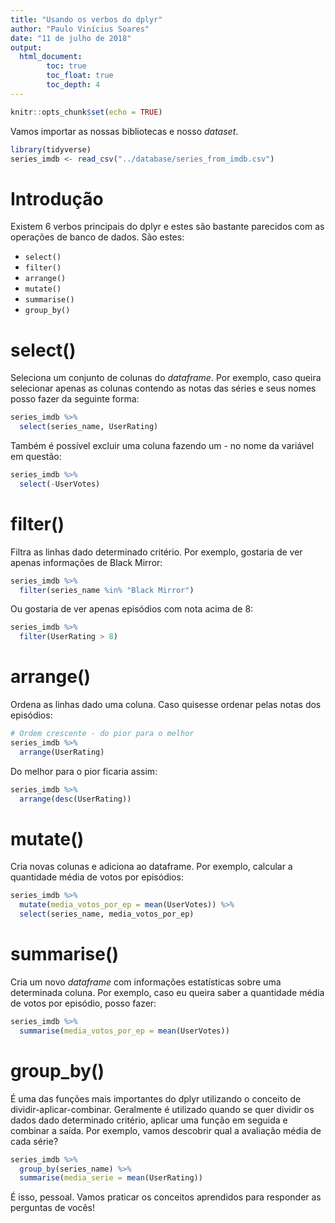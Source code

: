 ```yaml
---
title: "Usando os verbos do dplyr"
author: "Paulo Vinícius Soares"
date: "11 de julho de 2018"
output: 
  html_document:
        toc: true
        toc_float: true
        toc_depth: 4
---
```


```r
knitr::opts_chunk$set(echo = TRUE)
```

Vamos importar as nossas bibliotecas e nosso _dataset_.
```r
library(tidyverse)
series_imdb <- read_csv("../database/series_from_imdb.csv")
```


# Introdução
Existem 6 verbos principais do dplyr e estes são bastante parecidos com as operações de banco de dados. São estes:

- `select()`
- `filter()`
- `arrange()`
- `mutate()`
- `summarise()`
- `group_by()`

# select()
Seleciona um conjunto de colunas do _dataframe_. Por exemplo, caso queira selecionar apenas as colunas contendo as notas das séries e seus nomes posso fazer da seguinte forma:

```r
series_imdb %>%
  select(series_name, UserRating)
```

Também é possível excluir uma coluna fazendo um - no nome da variável em questão:
```r
series_imdb %>%
  select(-UserVotes)
```

# filter()
Filtra as linhas dado determinado critério. Por exemplo, gostaria de ver apenas informações de Black Mirror:
```r
series_imdb %>%
  filter(series_name %in% "Black Mirror")
```

Ou gostaria de ver apenas episódios com nota acima de 8:
```r
series_imdb %>%
  filter(UserRating > 8)
```

# arrange()
Ordena as linhas dado uma coluna. Caso quisesse ordenar pelas notas dos episódios:
```r
# Ordem crescente - do pior para o melhor
series_imdb %>%
  arrange(UserRating)
```

Do melhor para o pior ficaria assim:
```r
series_imdb %>%
  arrange(desc(UserRating))
```

# mutate()
Cria novas colunas e adiciona ao dataframe. Por exemplo, calcular a quantidade média de votos por episódios:
```r
series_imdb %>%
  mutate(media_votos_por_ep = mean(UserVotes)) %>%
  select(series_name, media_votos_por_ep)
```

# summarise()
Cria um novo _dataframe_ com informações estatísticas sobre uma determinada coluna. Por exemplo, caso eu queira saber a quantidade média de votos por episódio, posso fazer:
```r
series_imdb %>%
  summarise(media_votos_por_ep = mean(UserVotes))
```

# group_by()
É uma das funções mais importantes do dplyr utilizando o conceito de dividir-aplicar-combinar. Geralmente é utilizado quando se quer dividir os dados dado determinado critério, aplicar uma função em seguida e combinar a saída. Por exemplo, vamos descobrir qual a avaliação média de cada série?

```r
series_imdb %>%
  group_by(series_name) %>%
  summarise(media_serie = mean(UserRating))
```

É isso, pessoal. Vamos praticar os conceitos aprendidos para responder as perguntas de vocês!

